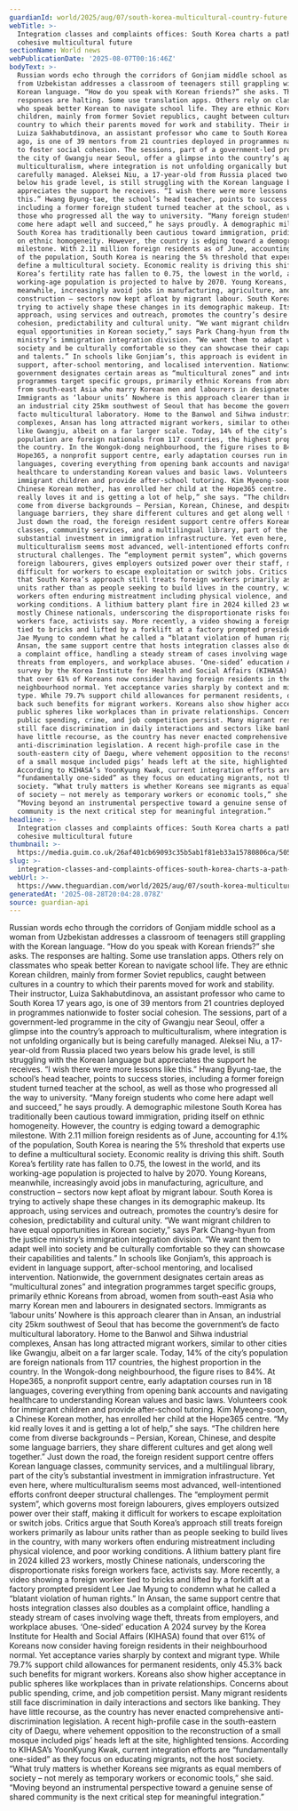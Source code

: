 ```yaml
---
guardianId: world/2025/aug/07/south-korea-multicultural-country-future
webTitle: >-
  Integration classes and complaints offices: South Korea charts a path to a
  cohesive multicultural future
sectionName: World news
webPublicationDate: '2025-08-07T00:16:46Z'
bodyText: >-
  Russian words echo through the corridors of Gonjiam middle school as a woman
  from Uzbekistan addresses a classroom of teenagers still grappling with the
  Korean language. “How do you speak with Korean friends?” she asks. The
  responses are halting. Some use translation apps. Others rely on classmates
  who speak better Korean to navigate school life. They are ethnic Korean
  children, mainly from former Soviet republics, caught between cultures in a
  country to which their parents moved for work and stability. Their instructor,
  Luiza Sakhabutdinova, an assistant professor who came to South Korea 17 years
  ago, is one of 39 mentors from 21 countries deployed in programmes nationwide
  to foster social cohesion. The sessions, part of a government-led programme in
  the city of Gwangju near Seoul, offer a glimpse into the country’s approach to
  multiculturalism, where integration is not unfolding organically but is being
  carefully managed. Aleksei Niu, a 17-year-old from Russia placed two years
  below his grade level, is still struggling with the Korean language but
  appreciates the support he receives. “I wish there were more lessons like
  this.” Hwang Byung-tae, the school’s head teacher, points to success stories,
  including a former foreign student turned teacher at the school, as well as
  those who progressed all the way to university. “Many foreign students who
  come here adapt well and succeed,” he says proudly. A demographic milestone
  South Korea has traditionally been cautious toward immigration, priding itself
  on ethnic homogeneity. However, the country is edging toward a demographic
  milestone. With 2.11 million foreign residents as of June, accounting for 4.1%
  of the population, South Korea is nearing the 5% threshold that experts use to
  define a multicultural society. Economic reality is driving this shift. South
  Korea’s fertility rate has fallen to 0.75, the lowest in the world, and its
  working-age population is projected to halve by 2070. Young Koreans,
  meanwhile, increasingly avoid jobs in manufacturing, agriculture, and
  construction – sectors now kept afloat by migrant labour. South Korea is
  trying to actively shape these changes in its demographic makeup. Its
  approach, using services and outreach, promotes the country’s desire for
  cohesion, predictability and cultural unity. “We want migrant children to have
  equal opportunities in Korean society,” says Park Chang-hyun from the justice
  ministry’s immigration integration division. “We want them to adapt well into
  society and be culturally comfortable so they can showcase their capabilities
  and talents.” In schools like Gonjiam’s, this approach is evident in language
  support, after-school mentoring, and localised intervention. Nationwide, the
  government designates certain areas as “multicultural zones” and integration
  programmes target specific groups, primarily ethnic Koreans from abroad, women
  from south-east Asia who marry Korean men and labourers in designated sectors.
  Immigrants as ‘labour units’ Nowhere is this approach clearer than in Ansan,
  an industrial city 25km southwest of Seoul that has become the government’s de
  facto multicultural laboratory. Home to the Banwol and Sihwa industrial
  complexes, Ansan has long attracted migrant workers, similar to other cities
  like Gwangju, albeit on a far larger scale. Today, 14% of the city’s
  population are foreign nationals from 117 countries, the highest proportion in
  the country. In the Wongok-dong neighbourhood, the figure rises to 84%. At
  Hope365, a nonprofit support centre, early adaptation courses run in 18
  languages, covering everything from opening bank accounts and navigating
  healthcare to understanding Korean values and basic laws. Volunteers cook for
  immigrant children and provide after-school tutoring. Kim Myeong-soon, a
  Chinese Korean mother, has enrolled her child at the Hope365 centre. “My kid
  really loves it and is getting a lot of help,” she says. “The children here
  come from diverse backgrounds – Persian, Korean, Chinese, and despite some
  language barriers, they share different cultures and get along well together.”
  Just down the road, the foreign resident support centre offers Korean language
  classes, community services, and a multilingual library, part of the city’s
  substantial investment in immigration infrastructure. Yet even here, where
  multiculturalism seems most advanced, well-intentioned efforts confront deeper
  structural challenges. The “employment permit system”, which governs most
  foreign labourers, gives employers outsized power over their staff, making it
  difficult for workers to escape exploitation or switch jobs. Critics argue
  that South Korea’s approach still treats foreign workers primarily as labour
  units rather than as people seeking to build lives in the country, with many
  workers often enduring mistreatment including physical violence, and poor
  working conditions. A lithium battery plant fire in 2024 killed 23 workers,
  mostly Chinese nationals, underscoring the disproportionate risks foreign
  workers face, activists say. More recently, a video showing a foreign worker
  tied to bricks and lifted by a forklift at a factory prompted president Lee
  Jae Myung to condemn what he called a “blatant violation of human rights.” In
  Ansan, the same support centre that hosts integration classes also doubles as
  a complaint office, handling a steady stream of cases involving wage theft,
  threats from employers, and workplace abuses. ‘One-sided’ education A 2024
  survey by the Korea Institute for Health and Social Affairs (KIHASA) found
  that over 61% of Koreans now consider having foreign residents in their
  neighbourhood normal. Yet acceptance varies sharply by context and migrant
  type. While 79.7% support child allowances for permanent residents, only 45.3%
  back such benefits for migrant workers. Koreans also show higher acceptance in
  public spheres like workplaces than in private relationships. Concerns about
  public spending, crime, and job competition persist. Many migrant residents
  still face discrimination in daily interactions and sectors like banking. They
  have little recourse, as the country has never enacted comprehensive
  anti-discrimination legislation. A recent high-profile case in the
  south-eastern city of Daegu, where vehement opposition to the reconstruction
  of a small mosque included pigs’ heads left at the site, highlighted tensions.
  According to KIHASA’s YoonKyung Kwak, current integration efforts are
  “fundamentally one-sided” as they focus on educating migrants, not the host
  society. “What truly matters is whether Koreans see migrants as equal members
  of society – not merely as temporary workers or economic tools,” she said.
  “Moving beyond an instrumental perspective toward a genuine sense of shared
  community is the next critical step for meaningful integration.”
headline: >-
  Integration classes and complaints offices: South Korea charts a path to a
  cohesive multicultural future
thumbnail: >-
  https://media.guim.co.uk/26af401cb69093c35b5ab1f81eb33a15780806ca/505_0_4996_3996/500.jpg
slug: >-
  integration-classes-and-complaints-offices-south-korea-charts-a-path-to-a-cohesive-multicultural-future
webUrl: >-
  https://www.theguardian.com/world/2025/aug/07/south-korea-multicultural-country-future
generatedAt: '2025-08-28T20:04:28.078Z'
source: guardian-api
---
```

Russian words echo through the corridors of Gonjiam middle school as a woman from Uzbekistan addresses a classroom of teenagers still grappling with the Korean language. “How do you speak with Korean friends?” she asks. The responses are halting. Some use translation apps. Others rely on classmates who speak better Korean to navigate school life. They are ethnic Korean children, mainly from former Soviet republics, caught between cultures in a country to which their parents moved for work and stability. Their instructor, Luiza Sakhabutdinova, an assistant professor who came to South Korea 17 years ago, is one of 39 mentors from 21 countries deployed in programmes nationwide to foster social cohesion. The sessions, part of a government-led programme in the city of Gwangju near Seoul, offer a glimpse into the country’s approach to multiculturalism, where integration is not unfolding organically but is being carefully managed. Aleksei Niu, a 17-year-old from Russia placed two years below his grade level, is still struggling with the Korean language but appreciates the support he receives. “I wish there were more lessons like this.” Hwang Byung-tae, the school’s head teacher, points to success stories, including a former foreign student turned teacher at the school, as well as those who progressed all the way to university. “Many foreign students who come here adapt well and succeed,” he says proudly. A demographic milestone South Korea has traditionally been cautious toward immigration, priding itself on ethnic homogeneity. However, the country is edging toward a demographic milestone. With 2.11 million foreign residents as of June, accounting for 4.1% of the population, South Korea is nearing the 5% threshold that experts use to define a multicultural society. Economic reality is driving this shift. South Korea’s fertility rate has fallen to 0.75, the lowest in the world, and its working-age population is projected to halve by 2070. Young Koreans, meanwhile, increasingly avoid jobs in manufacturing, agriculture, and construction – sectors now kept afloat by migrant labour. South Korea is trying to actively shape these changes in its demographic makeup. Its approach, using services and outreach, promotes the country’s desire for cohesion, predictability and cultural unity. “We want migrant children to have equal opportunities in Korean society,” says Park Chang-hyun from the justice ministry’s immigration integration division. “We want them to adapt well into society and be culturally comfortable so they can showcase their capabilities and talents.” In schools like Gonjiam’s, this approach is evident in language support, after-school mentoring, and localised intervention. Nationwide, the government designates certain areas as “multicultural zones” and integration programmes target specific groups, primarily ethnic Koreans from abroad, women from south-east Asia who marry Korean men and labourers in designated sectors. Immigrants as ‘labour units’ Nowhere is this approach clearer than in Ansan, an industrial city 25km southwest of Seoul that has become the government’s de facto multicultural laboratory. Home to the Banwol and Sihwa industrial complexes, Ansan has long attracted migrant workers, similar to other cities like Gwangju, albeit on a far larger scale. Today, 14% of the city’s population are foreign nationals from 117 countries, the highest proportion in the country. In the Wongok-dong neighbourhood, the figure rises to 84%. At Hope365, a nonprofit support centre, early adaptation courses run in 18 languages, covering everything from opening bank accounts and navigating healthcare to understanding Korean values and basic laws. Volunteers cook for immigrant children and provide after-school tutoring. Kim Myeong-soon, a Chinese Korean mother, has enrolled her child at the Hope365 centre. “My kid really loves it and is getting a lot of help,” she says. “The children here come from diverse backgrounds – Persian, Korean, Chinese, and despite some language barriers, they share different cultures and get along well together.” Just down the road, the foreign resident support centre offers Korean language classes, community services, and a multilingual library, part of the city’s substantial investment in immigration infrastructure. Yet even here, where multiculturalism seems most advanced, well-intentioned efforts confront deeper structural challenges. The “employment permit system”, which governs most foreign labourers, gives employers outsized power over their staff, making it difficult for workers to escape exploitation or switch jobs. Critics argue that South Korea’s approach still treats foreign workers primarily as labour units rather than as people seeking to build lives in the country, with many workers often enduring mistreatment including physical violence, and poor working conditions. A lithium battery plant fire in 2024 killed 23 workers, mostly Chinese nationals, underscoring the disproportionate risks foreign workers face, activists say. More recently, a video showing a foreign worker tied to bricks and lifted by a forklift at a factory prompted president Lee Jae Myung to condemn what he called a “blatant violation of human rights.” In Ansan, the same support centre that hosts integration classes also doubles as a complaint office, handling a steady stream of cases involving wage theft, threats from employers, and workplace abuses. ‘One-sided’ education A 2024 survey by the Korea Institute for Health and Social Affairs (KIHASA) found that over 61% of Koreans now consider having foreign residents in their neighbourhood normal. Yet acceptance varies sharply by context and migrant type. While 79.7% support child allowances for permanent residents, only 45.3% back such benefits for migrant workers. Koreans also show higher acceptance in public spheres like workplaces than in private relationships. Concerns about public spending, crime, and job competition persist. Many migrant residents still face discrimination in daily interactions and sectors like banking. They have little recourse, as the country has never enacted comprehensive anti-discrimination legislation. A recent high-profile case in the south-eastern city of Daegu, where vehement opposition to the reconstruction of a small mosque included pigs’ heads left at the site, highlighted tensions. According to KIHASA’s YoonKyung Kwak, current integration efforts are “fundamentally one-sided” as they focus on educating migrants, not the host society. “What truly matters is whether Koreans see migrants as equal members of society – not merely as temporary workers or economic tools,” she said. “Moving beyond an instrumental perspective toward a genuine sense of shared community is the next critical step for meaningful integration.”
